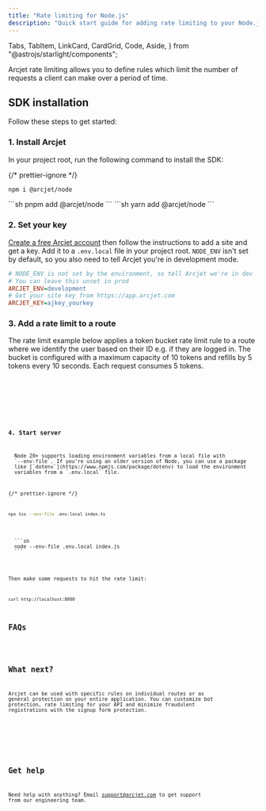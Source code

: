 ```yaml
---
title: "Rate limiting for Node.js"
description: "Quick start guide for adding rate limiting to your Node.js server."
---
```


  Tabs,
  TabItem,
  LinkCard,
  CardGrid,
  Code,
  Aside,
} from "@astrojs/starlight/components";

Arcjet rate limiting allows you to define rules which limit the number of
requests a client can make over a period of time.

<WhatIsArcjet />

## SDK installation

Follow these steps to get started:

### 1. Install Arcjet

In your project root, run the following command to install the SDK:

{/* prettier-ignore */}
<Tabs>
<TabItem label="npm">
```sh
npm i @arcjet/node
```
</TabItem>
<TabItem label="pnpm">
```sh
pnpm add @arcjet/node
```
</TabItem>
<TabItem label="yarn">
```sh
yarn add @arcjet/node
```
</TabItem>
</Tabs>

### 2. Set your key

[Create a free Arcjet account](https://app.arcjet.com) then follow the
instructions to add a site and get a key. Add it to a `.env.local` file in your
project root. `NODE_ENV` isn't set by default, so you also need to tell
Arcjet you're in development mode.

```ini title=".env.local"
# NODE_ENV is not set by the environment, so tell Arcjet we're in dev
# You can leave this unset in prod
ARCJET_ENV=development
# Get your site key from https://app.arcjet.com
ARCJET_KEY=ajkey_yourkey
```

### 3. Add a rate limit to a route

The rate limit example below applies a token bucket rate limit rule to a route
where we identify the user based on their ID e.g. if they are logged in. The
bucket is configured with a maximum capacity of 10 tokens and refills by 5
tokens every 10 seconds. Each request consumes 5 tokens.

<Tabs>
  <TabItem label="TS">
    <Code code={Step3TS} lang="ts" title="index.ts" mark={["ARCJET_KEY"]} />
  </TabItem>
  <TabItem label="JS">
    <Code code={Step3JS} lang="ts" title="index.js" mark={["ARCJET_KEY"]} />
  </TabItem>
</Tabs>

### 4. Start server

<Aside type="note" title="env files">
  Node 20+ supports loading environment variables from a local file with
  `--env-file`. If you're using an older version of Node, you can use a package
  like [`dotenv`](https://www.npmjs.com/package/dotenv) to load the environment
  variables from a `.env.local` file.
</Aside>

{/* prettier-ignore */}
<Tabs>
  <TabItem label="TS">
  ```sh 
  npx tsx --env-file .env.local index.ts
  ```
  </TabItem>
  <TabItem label="JS">
  ```sh 
  node --env-file .env.local index.js
  ```
  </TabItem>
</Tabs>

Then make some requests to hit the rate limit:

```sh
curl http://localhost:8000
```

## FAQs

<FAQs />

## What next?

Arcjet can be used with specific rules on individual routes or as general
protection on your entire application. You can customize bot protection, rate
limiting for your API and minimize fraudulent registrations with the signup form
protection.

<CardGrid>
  <LinkCard
    title="Rate limiting reference"
    href="/rate-limiting/reference/nodejs"
    description="Full details about rate limiting."
  ></LinkCard>
  <LinkCard
    title="SDK reference"
    href="/reference/nodejs"
    description="Node.js SDK reference guide."
  />
  <LinkCard
    title="Testing"
    href="/testing"
    description="Write tests for your rules."
  />
</CardGrid>

## Get help

Need help with anything? Email support@arcjet.com to get support from our
engineering team.

<Comments />
